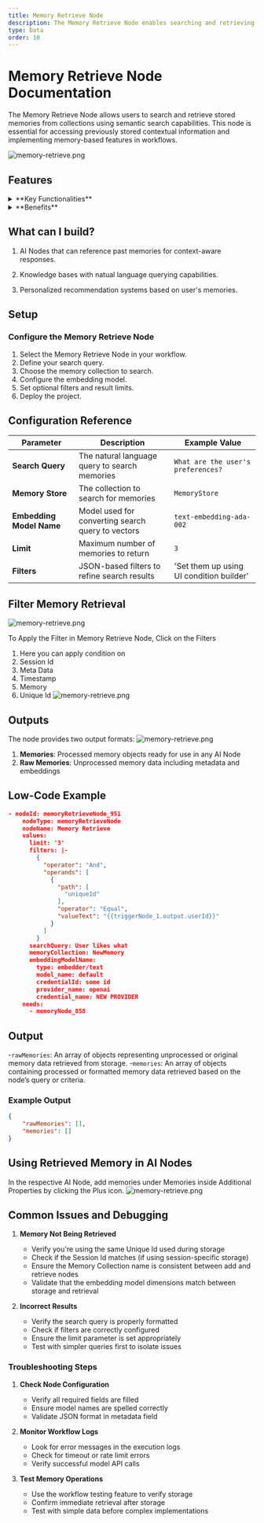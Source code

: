 ```yaml
---
title: Memory Retrieve Node
description: The Memory Retrieve Node enables searching and retrieving stored memories from collections using semantic search and filtering capabilities
type: Data
order: 10
---
```


# Memory Retrieve Node Documentation

The Memory Retrieve Node allows users to search and retrieve stored memories from collections using semantic search capabilities. This node is essential for accessing previously stored contextual information and implementing memory-based features in workflows.

![memory-retrieve.png](./img/memory-retrieve/memory-retrieve.png)

## Features

<details>
  <summary>**Key Functionalities**</summary>

1. **Memories Search**: Search memories using natural language queries.

2. **Filtering**: Apply filters to refine search results and restrict them to particular uniqueId and sessionId.

3. **Configurable Results**: Control the number of memories returned.

</details>

<details>
  <summary>**Benefits**</summary>
  1. **Contextual Retrieval:** Access relevant memories based on similarity.

2. **Precision:** Fine-tune results using filters.

3. **Flexibility:** Support for both raw and processed memory formats, allowing the retrieved memory to be passed directly to any AI Node.

</details>

## What can I build?

1. AI Nodes that can reference past memories for context-aware responses.

2. Knowledge bases with natual language querying capabilities.

3. Personalized recommendation systems based on user's memories.

## Setup

### Configure the Memory Retrieve Node

1. Select the Memory Retrieve Node in your workflow.
2. Define your search query.
3. Choose the memory collection to search.
4. Configure the embedding model.
5. Set optional filters and result limits.
6. Deploy the project.

## Configuration Reference

| **Parameter**            | **Description**                                   | **Example Value**                        |
| ------------------------ | ------------------------------------------------- | ---------------------------------------- |
| **Search Query**         | The natural language query to search memories     | `What are the user's preferences?`       |
| **Memory Store**         | The collection to search for memories             | `MemoryStore`                            |
| **Embedding Model Name** | Model used for converting search query to vectors | `text-embedding-ada-002`                 |
| **Limit**                | Maximum number of memories to return              | `3`                                      |
| **Filters**              | JSON-based filters to refine search results       | 'Set them up using UI condition builder' |

## Filter Memory Retrieval

![memory-retrieve.png](./img/memory-retrieve/memory-filter.png)

To Apply the Filter in Memory Retrieve Node, Click on the Filters

1. Here you can apply condition on
1. Session Id
1. Meta Data
1. Timestamp
1. Memory
1. Unique Id
   ![memory-retrieve.png](./img/memory-retrieve/memory-filter-options.png)

## Outputs

The node provides two output formats:
![memory-retrieve.png](./img/memory-retrieve/access.png)

1. **Memories**: Processed memory objects ready for use in any AI Node
2. **Raw Memories**: Unprocessed memory data including metadata and embeddings

## Low-Code Example

```json
- nodeId: memoryRetrieveNode_951
    nodeType: memoryRetrieveNode
    nodeName: Memory Retrieve
    values:
      limit: '3'
      filters: |-
        {
          "operator": "And",
          "operands": [
            {
              "path": [
                "uniqueId"
              ],
              "operator": "Equal",
              "valueText": "{{triggerNode_1.output.userId}}"
            }
          ]
        }
      searchQuery: User likes what
      memoryCollection: NewMemory
      embeddingModelName:
        type: embedder/text
        model_name: default
        credentialId: some id
        provider_name: openai
        credential_name: NEW PROVIDER
    needs:
      - memoryNode_858
```

## Output

-`rawMemories`: An array of objects representing unprocessed or original memory data retrieved from storage.
-`memories`: An array of objects containing processed or formatted memory data retrieved based on the node’s query or criteria.

### Example Output

```json
{
    "rawMemories": [],
    "memories": []
}
```

## Using Retrieved Memory in AI Nodes

In the respective AI Node, add memories under Memories inside Additional Properties by clicking the Plus icon.
![memory-retrieve.png](./img/memory-retrieve/access.png)

## Common Issues and Debugging

1. **Memory Not Being Retrieved**

   - Verify you're using the same Unique Id used during storage
   - Check if the Session Id matches (if using session-specific storage)
   - Ensure the Memory Collection name is consistent between add and retrieve nodes
   - Validate that the embedding model dimensions match between storage and retrieval

2. **Incorrect Results**
   - Verify the search query is properly formatted
   - Check if filters are correctly configured
   - Ensure the limit parameter is set appropriately
   - Test with simpler queries first to isolate issues

### Troubleshooting Steps

1. **Check Node Configuration**

   - Verify all required fields are filled
   - Ensure model names are spelled correctly
   - Validate JSON format in metadata field

2. **Monitor Workflow Logs**

   - Look for error messages in the execution logs
   - Check for timeout or rate limit errors
   - Verify successful model API calls

3. **Test Memory Operations**

   - Use the workflow testing feature to verify storage
   - Confirm immediate retrieval after storage
   - Test with simple data before complex implementations

